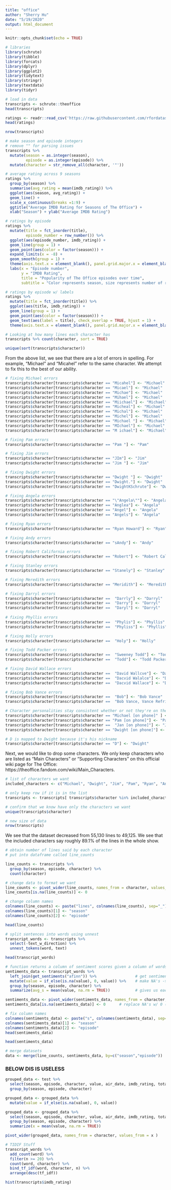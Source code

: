 ```yaml
---
title: "office"
author: "Sherry Hu"
date: "5/19/2020"
output: html_document
---
```


```r
knitr::opts_chunk$set(echo = TRUE)
```

```r
# libraries 
library(schrute)
library(tibble)
library(forcats)
library(dplyr)
library(ggplot2)
library(tidytext)
library(stringr)
library(textdata)
library(tidyr)
```

```r
# load in data
transcripts <- schrute::theoffice
head(transcripts)

ratings <- readr::read_csv('https://raw.githubusercontent.com/rfordatascience/tidytuesday/master/data/2020/2020-03-17/office_ratings.csv')
head(ratings)
```

```r
nrow(transcripts)
```

```r
# make season and episode integers
# remove "" for parsing issues
transcripts %>% 
  mutate(season = as.integer(season),
         episode = as.integer(episode)) %>%
  mutate(character = str_remove_all(character, '"'))
```


```r
# average rating across 9 seasons 
ratings %>% 
  group_by(season) %>%
  summarise(avg_rating = mean(imdb_rating)) %>%
  ggplot(aes(season, avg_rating)) + 
  geom_line() + 
  scale_x_continuous(breaks =1:9) + 
  ggtitle("Average IMDB Rating for Seasons of The Office") + 
  xlab("Season") + ylab("Average IMDB Rating")
```

```r
# ratings by episode 
ratings %>%
  mutate(title = fct_inorder(title),
         episode_number = row_number()) %>%
  ggplot(aes(episode_number, imdb_rating)) + 
  geom_line(group = 1) + 
  geom_point(aes(color = factor(season))) + 
  expand_limits(x = -8) + 
  geom_smooth(group = 1) +
  theme(axis.text.x = element_blank(), panel.grid.major.x = element_blank()) + 
  labs(x = "Episode number",
       y = "IMDB Rating",
       title = "Popularity of The Office episodes over time",
       subtitle = "Color represents season, size represents number of ratings")

# ratings by episode w/ labels 
ratings %>%
  mutate(title = fct_inorder(title)) %>%
  ggplot(aes(title, imdb_rating)) + 
  geom_line(group = 1) + 
  geom_point(aes(color = factor(season))) + 
  geom_text(aes(label = title), check_overlap = TRUE, hjust = 1) + 
  theme(axis.text.x = element_blank(), panel.grid.major.x = element_blank())
```

```r
# Looking at how many lines each character has
transcripts %>% count(character, sort = TRUE)
```

```r
unique(sort(transcripts$character))
```

From the above list, we see that there are a lot of errors in spelling. For example, "Michael" and "Micahel" refer to the same character. We attempt to fix this to the best of our ability. 

```r
# fixing Michael errors 
transcripts$character[transcripts$character == "Micahel"] <- "Michael"
transcripts$character[transcripts$character == "Micael"] <- "Michael"
transcripts$character[transcripts$character == "Michae"] <- "Michael"
transcripts$character[transcripts$character == "Mihael"] <- "Michael"
transcripts$character[transcripts$character == "Miichael"] <- "Michael"
transcripts$character[transcripts$character == "Micheal"] <- "Michael"
transcripts$character[transcripts$character == "Michal"] <- "Michael"
transcripts$character[transcripts$character == "Michel"] <- "Michael"
transcripts$character[transcripts$character == "Michael "] <- "Michael"
transcripts$character[transcripts$character == "MIchael"] <- "Michael"
transcripts$character[transcripts$character == "M ichael"] <- "Michael"

# fixing Pam errors
transcripts$character[transcripts$character == "Pam "] <- "Pam"

# fixing Jim errors
transcripts$character[transcripts$character == "JIm"] <- "Jim"
transcripts$character[transcripts$character == "Jim "] <- "Jim"

# fixing Dwight errors
transcripts$character[transcripts$character == "Dwight "] <- "Dwight"
transcripts$character[transcripts$character == "Dwight."] <- "Dwight"
transcripts$character[transcripts$character == "DwightKSchrute"] <- "Dwight"

# fixing Angela errors
transcripts$character[transcripts$character == "\"Angela\""] <- "Angela"
transcripts$character[transcripts$character == "Anglea"] <- "Angela"
transcripts$character[transcripts$character == "Angel"] <- "Angela"
transcripts$character[transcripts$character == "Angels"] <- "Angela"

# fixing Ryan errors
transcripts$character[transcripts$character == "Ryan Howard"] <- "Ryan"

# fixing Andy errors
transcripts$character[transcripts$character == "sAndy"] <- "Andy"

# fixing Robert California errors
transcripts$character[transcripts$character == "Robert"] <- "Robert California"

# fixing Stanley errors
transcripts$character[transcripts$character == "Stanely"] <- "Stanley"

# fixing Meredith errors
transcripts$character[transcripts$character == "Meridith"] <- "Meredith"

# fixing Darryl errors
transcripts$character[transcripts$character ==  "Darrly"] <- "Darryl"
transcripts$character[transcripts$character ==  "Darry"] <- "Darryl"
transcripts$character[transcripts$character ==  "Daryl"] <- "Darryl"
                          
# fixing Phyllis errors
transcripts$character[transcripts$character ==  "Phylis"] <- "Phyllis"
transcripts$character[transcripts$character ==  "Phyliss"] <- "Phyllis"

# fixing Holly errors
transcripts$character[transcripts$character ==  "Holy"] <- "Holly"

# fixing Todd Packer errors
transcripts$character[transcripts$character ==  "Sweeney Todd"] <- "Todd Packer"
transcripts$character[transcripts$character ==  "Todd"] <- "Todd Packer"

# fixing David Wallace errors
transcripts$character[transcripts$character ==  "David Wallcve"] <- "David Wallace"
transcripts$character[transcripts$character ==  "Dacvid Walalce"] <- "David Wallace"
transcripts$character[transcripts$character ==  "Dacvid Wallace"] <- "David Wallace"

# fixing Bob Vance errors
transcripts$character[transcripts$character ==  "Bob"] <- "Bob Vance"
transcripts$character[transcripts$character ==  "Bob Vance, Vance Refrigeration"] <- "Bob Vance"

# Character personalities stay consistent whether or not they're on the phone
transcripts$character[transcripts$character == "Michael [on phone]" ] <- "Michael"
transcripts$character[transcripts$character == "Pam [on phone]"] <- "Pam"
transcripts$character[transcripts$character ==  "Jan [on phone]"] <- "Jan"
transcripts$character[transcripts$character == "Dwight [on phone]"] <- "Dwight"

# D is mapped to Dwight because it's his nickname
transcripts$character[transcripts$character == "D"] <- "Dwight"

```

Next, we would like to drop some characters. We only keep characters who are listed as "Main Characters" or "Supporting Characters" on this official wiki page for The Office: https://theoffice.fandom.com/wiki/Main_Characters. 

```r
# list of characters we want
included_characters <- c("Michael", "Dwight", "Jim", "Pam", "Ryan", "Andy", "Robert California", "Angela", "Stanley", "Kevin", "Creed", "Meredith", "Kelly", "Erin", "Toby", "Oscar", "Darryl", "Phyllis", "Gabe", "Holly", "Jan", "Roy", "Todd Packer", "David Wallace", "Karen", "Bob Vance", "Nellie")

# only keep row if it is in the list
transcripts <- transcripts[ transcripts$character %in% included_characters, ]

# confirm that we know have only the characters we want
unique(transcripts$character)
```

```r
# new size of data
nrow(transcripts)
```

We see that the dataset decreased from 55,130 lines to 49,125. We see that the included characters say roughly 89.1% of the lines in the whole show. 

```r
# obtain number of lines said by each character 
# put into dataframe called line_counts

line_counts <- transcripts %>% 
  group_by(season, episode, character) %>%
  count(character)

# change data to format we want
line_counts <- pivot_wider(line_counts, names_from = character, values_from = n)
line_counts[is.na(line_counts)] <- 0

# change column names
colnames(line_counts) <- paste("lines", colnames(line_counts), sep="_")
colnames(line_counts)[1] <- "season"
colnames(line_counts)[2] <- "episode"

head(line_counts)
```

```r
# split sentences into words using unnest
transcript_words <- transcripts %>% 
  select(-text_w_direction) %>%
  unnest_tokens(word, text)

head(transcript_words)
```

```r
# function returns a column of sentiment scores given a column of words
sentiments_data <- transcript_words %>% 
  left_join(get_sentiments("afinn")) %>%                 # get sentiment scores from AFINN
  mutate(value = if_else(is.na(value), 0, value)) %>%    # make NA's -> 0 
  group_by(season, episode, character) %>% 
  summarize(avg_s = mean(value, na.rm = TRUE))           # gives us each character's avg sentiment per episode

sentiments_data <- pivot_wider(sentiments_data, names_from = character, values_from = avg_s )   # change data to format we want
sentiments_data[is.na(sentiments_data)] <- 0      # replace NA's w/ 0 (avg sentiment = 0 for absent characters)

# fix column names
colnames(sentiments_data) <- paste("s", colnames(sentiments_data), sep="_")
colnames(sentiments_data)[1] <- "season"
colnames(sentiments_data)[2] <- "episode"
head(sentiments_data)

head(sentiments_data)
```

```r
# merge datasets
data <- merge(line_counts, sentiments_data, by=c("season","episode"))
```



### BELOW DIS IS USELESS
```r
grouped_data <- test %>% 
  select(season, episode, character, value, air_date, imdb_rating, total_votes) %>%
  group_by(season, episode, character) 

grouped_data <- grouped_data %>% 
  mutate(value = if_else(is.na(value), 0, value))
```


```r
grouped_data <- grouped_data %>% 
  select(season, episode, character, value, air_date, imdb_rating, total_votes) %>%
  group_by(season, episode, character) %>%
  summarize(x = mean(value, na.rm = TRUE)) 
```

```r
pivot_wider(grouped_data, names_from = character, values_from = x )
```


```r
# TIDIF Stuff
transcript_words %>% 
  add_count(word) %>%
  filter(n >= 20) %>%
  count(word, character) %>%
  bind_tf_idf(word, character, n) %>%
  arrange(desc(tf_idf))
```

```r
hist(transcripts$imdb_rating)
```


